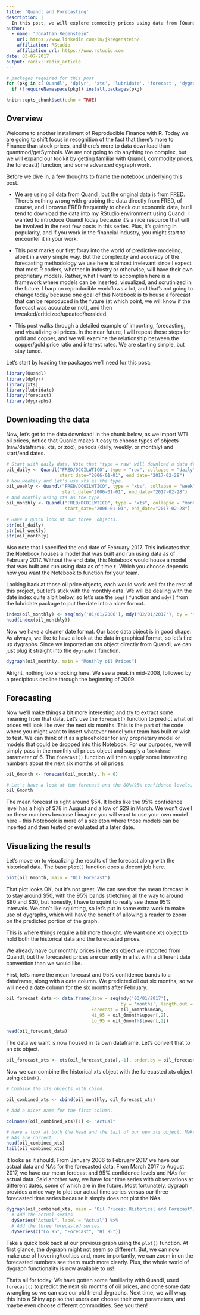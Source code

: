 ```yaml
---
title: 'Quandl and Forecasting'
description: |
  In this post, we will explore commodity prices using data from [Quandl](https://www.quandl.com/), a repository for both free and paid data sources. We will also get into the forecasting game a bit and think about how best to use dygraphs when visualizing predicted time series as an extension of historical data.
author: 
  - name: "Jonathan Regenstein"
    url: https://www.linkedin.com/in/jkregenstein/
    affiliation: RStudio
    affiliation_url: https://www.rstudio.com
date: 03-07-2017
output: radix::radix_article
---
```


```r
# packages required for this post
for (pkg in c('Quandl', 'dplyr', 'xts', 'lubridate', 'forecast', 'dygraphs')) 
  if (!requireNamespace(pkg)) install.packages(pkg)

knitr::opts_chunk$set(echo = TRUE)
```

## Overview

Welcome to another installment of Reproducible Finance with R. Today we are going to shift focus in recognition of the fact that there's more to Finance than stock prices, and there's more to data download than quantmod/getSymbols. We are not going to do anything too complex, but we will expand our toolkit by getting familiar with Quandl, commodity prices, the forecast() function, and some advanced dygraph work. 

Before we dive in, a few thoughts to frame the notebook underlying this post.      

*   We are using oil data from Quandl, but the original data is from [FRED](https://fred.stlouisfed.org/).  There's nothing wrong with grabbing the data directly from FRED, of course, and I browse FRED frequently to check out economic data, but I tend to download the data into my RStudio environment using Quandl.  I wanted to introduce Quandl today because it's a nice resource that will be involved in the next few posts in this series. Plus, it's gaining in popularity, and if you work in the financial industry, you might start to encounter it in your work. 

*   This post marks our first foray into the world of predictive modeling, albeit in a very simple way. But the complexity and accuracy of the forecasting methodology we use here is almost irrelevant since I expect that most R coders, whether in industry or otherwise, will have their own proprietary models. Rather, what I want to accomplish here is a framework where models can be inserted, visualized, and scrutinized in the future.  I harp on reproducible workflows a lot, and that's not going to change today because one goal of this Notebook is to house a forecast that can be reproduced in the future (at which point, we will know if the forecast was accurate or not), and then tweaked/criticized/updated/heralded. 

*   This post walks through a detailed example of importing, forecasting, and visualizing oil prices. In the near future, I will repeat those steps for gold and copper, and we will examine the relationship between the copper/gold price ratio and interest rates. We are starting simple, but stay tuned.

Let's start by loading the packages we'll need for this post:

```r
library(Quandl)
library(dplyr)
library(xts)
library(lubridate)
library(forecast)
library(dygraphs)
```

## Downloading the data

Now, let's get to the data download! In the chunk below, as we import WTI oil prices, notice that Quanld makes it easy to choose types of objects (raw/dataframe, xts, or zoo), periods (daily, weekly, or monthly) and start/end dates.   

```r
# Start with daily data. Note that "type = raw" will download a data frame.
oil_daily <- Quandl("FRED/DCOILWTICO", type = "raw", collapse = "daily",  
                    start_date="2006-01-01", end_date="2017-02-28")
# Now weekely and let's use xts as the type.
oil_weekly <- Quandl("FRED/DCOILWTICO", type = "xts", collapse = "weekly",  
                     start_date="2006-01-01", end_date="2017-02-28")
# And monthly using xts as the type.
oil_monthly <- Quandl("FRED/DCOILWTICO", type = "xts", collapse = "monthly",  
                      start_date="2006-01-01", end_date="2017-02-28")

# Have a quick look at our three  objects. 
str(oil_daily)
str(oil_weekly)
str(oil_monthly)
```

Also note that I specified the end date of February 2017. This indicates that the Notebook houses a model that was built and run using data as of February 2017. Without the end date, this Notebook would house a model that was built and run using data as of time `t`. Which you choose depends how you want the Notebook to function for your team.

Looking back at those oil price objects, each would work well for the rest of this project, but let's stick with the monthly data.  We will be dealing with the date index quite a bit below, so let's use the `seq()` function and `mdy()` from the lubridate package to put the date into a nicer format.

```r
index(oil_monthly) <- seq(mdy('01/01/2006'), mdy('02/01/2017'), by = 'months')
head(index(oil_monthly))
```

Now we have a cleaner date format. Our base data object is in good shape. As always, we like to have a look at the data in graphical format, so let's fire up dygraphs. Since we imported an xts object directly from Quandl, we can just plug it straight into the `dygraph()` function.

```r
dygraph(oil_monthly, main = "Monthly oil Prices")
```

Alright, nothing too shocking here. We see a peak in mid-2008, followed by a precipitous decline through the beginning of 2009.

## Forecasting

Now we'll make things a bit more interesting and try to extract some meaning from that data. Let's use the `forecast()` function to predict what oil prices will look like over the next six months. This is the part of the code where you might want to insert whatever model your team has built or wish to test. We can think of it as a placeholder for any proprietary model or models that could be dropped into this Notebook. For our purposes, we will simply pass in the monthly oil prices object and supply a `lookahead` parameter of 6. The `forecast()` function will then supply some interesting numbers about the next six months of oil prices.

```r
oil_6month <- forecast(oil_monthly, h = 6)

# Let's have a look at the forecast and the 80%/95% confidence levels. 
oil_6month
```

The mean forecast is right around \$54. It looks like the 95% confidence level has a high of \$78 in August and a low of \$29 in March. We won't dwell on these numbers because I imagine you will want to use your own model here - this Notebook is more of a skeleton where those models can be inserted and then tested or evaluated at a later date.

## Visualizing the results

Let's move on to visualizing the results of the forecast along with the historical data. The base `plot()` function does a decent job here.

```r
plot(oil_6month, main = "Oil Forecast")
```

That plot looks OK, but it's not great. We can see that the mean forecast is to stay around \$50, with the 95% bands stretching all the way to around \$80 and \$30, but honestly, I have to squint to really see those 95% intervals. We don't like squinting, so let's put in some extra work to make use of dygraphs, which will have the benefit of allowing a reader to zoom on the predicted portion of the graph. 

This is where things require a bit more thought. We want one xts object to hold both the historical data and the forecasted prices.

We already have our monthly prices in the xts object we imported from Quandl, but the forecasted prices are currently in a list with a different date convention than we would like. 

First, let's move the mean forecast and 95% confidence bands to a dataframe, along with a date column. We predicted oil out six months, so we will need a date column for the six months after February.


```r
oil_forecast_data <- data.frame(date = seq(mdy('03/01/2017'), 
                                           by = 'months', length.out = 6),
                                Forecast = oil_6month$mean,
                                Hi_95 = oil_6month$upper[,2],
                                Lo_95 = oil_6month$lower[,2])

head(oil_forecast_data)
```

The data we want is now housed in its own dataframe. Let's convert that to an xts object.

```r

oil_forecast_xts <- xts(oil_forecast_data[,-1], order.by = oil_forecast_data[,1])
```

Now we can combine the historical xts object with the forecasted xts object using `cbind()`.

```r
# Combine the xts objects with cbind.

oil_combined_xts <- cbind(oil_monthly, oil_forecast_xts)

# Add a nicer name for the first column.

colnames(oil_combined_xts)[1] <- "Actual"

# Have a look at both the head and the tail of our new xts object. Make sure the
# NAs are correct.
head(oil_combined_xts)
tail(oil_combined_xts)
```

It looks as it should. From January 2006 to February 2017 we have our actual data and NAs for the forecasted data. From March 2017 to August  2017, we have our mean forecast and 95% confidence levels and NAs for actual data. Said another way, we have four time series with observations at different dates, some of which are in the future. Most fortunately, dygraph provides a nice way to plot our actual time series versus our three forecasted time series because it simply does not plot the NAs.

```r
dygraph(oil_combined_xts, main = "Oil Prices: Historical and Forecast") %>%
  # Add the actual series
  dySeries("Actual", label = "Actual") %>%
  # Add the three forecasted series
  dySeries(c("Lo_95", "Forecast", "Hi_95"))
```

Take a quick look back at our previous graph using the `plot()` function.  At first glance, the dygraph might not seem so different. But, we can now make use of hovering/tooltips and, more importantly, we can zoom in on the forecasted numbers see them much more clearly. Plus, the whole world of dygraph functionality is now available to us! 

That's all for today. We have gotten some familiarity with Quandl, used `forecast()` to predict the next six months of oil prices, and done some data wrangling so we can use our old friend dygraphs. Next time, we will wrap this into a Shiny app so that users can choose their own parameters, and maybe even choose different commodities. See you then!
